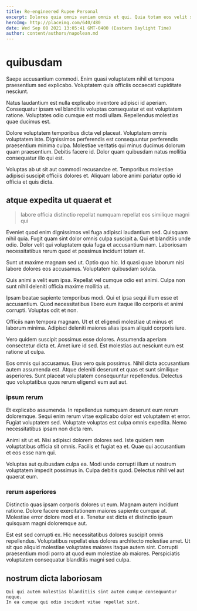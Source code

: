 ```yaml
---
title: Re-engineered Rupee Personal
excerpt: Dolores quia omnis veniam omnis et qui. Quia totam eos velit sequi iste voluptatibus. Sequi laboriosam velit voluptatem est expedita dolorem enim.
heroImg: http://placeimg.com/640/480
date: Wed Sep 08 2021 13:05:41 GMT-0400 (Eastern Daylight Time)
author: content/authors/napolean.md
---
```

# quibusdam

Saepe accusantium commodi. Enim quasi voluptatem nihil et tempora praesentium sed explicabo. Voluptatem quia officiis occaecati cupiditate nesciunt.
  
Natus laudantium est nulla explicabo inventore adipisci id aperiam. Consequatur ipsam vel blanditiis voluptas consequatur et est voluptatem ratione. Voluptates odio cumque est modi ullam. Repellendus molestias quae ducimus est.
  
Dolore voluptatem temporibus dicta vel placeat. Voluptatem omnis voluptatem iste. Dignissimos perferendis est consequuntur perferendis praesentium minima culpa. Molestiae veritatis qui minus ducimus dolorum quam praesentium. Debitis facere id. Dolor quam quibusdam natus mollitia consequatur illo qui est.
  
Voluptas ab ut sit aut commodi recusandae et. Temporibus molestiae adipisci suscipit officiis dolores et. Aliquam labore animi pariatur optio id officia et quis dicta.

## atque expedita ut quaerat et

> labore officia distinctio repellat numquam repellat eos similique magni qui

Eveniet quod enim dignissimos vel fuga adipisci laudantium sed. Quisquam nihil quia. Fugit quam sint dolor omnis culpa suscipit a. Qui et blanditiis unde odio. Dolor velit qui voluptatem quia fuga et accusantium nam. Laboriosam necessitatibus rerum quod et possimus incidunt totam et.
  
Sunt ut maxime magnam sed ut. Optio quo hic. Id quasi quae laborum nisi labore dolores eos accusamus. Voluptatem quibusdam soluta.
  
Quis animi a velit eum ipsa. Repellat vel cumque odio est animi. Culpa non sunt nihil deleniti officia maxime mollitia ut.
  
Ipsam beatae sapiente temporibus modi. Qui et ipsa sequi illum esse et accusantium. Quod necessitatibus libero eum itaque illo corporis et animi corrupti. Voluptas odit et non.
  
Officiis nam tempora magnam. Ut et et eligendi molestiae ut minus et laborum minima. Adipisci deleniti maiores alias ipsam aliquid corporis iure.
  
Vero quidem suscipit possimus esse dolores. Assumenda aperiam consectetur dicta et. Amet iure id sed. Est molestias aut nesciunt eum est ratione ut culpa.
  
Eos omnis qui accusamus. Eius vero quis possimus. Nihil dicta accusantium autem assumenda est. Atque deleniti deserunt et quas et sunt similique asperiores. Sunt placeat voluptatem consequuntur repellendus. Delectus quo voluptatibus quos rerum eligendi eum aut aut.

### ipsum rerum

Et explicabo assumenda. In repellendus numquam deserunt eum rerum doloremque. Sequi enim rerum vitae explicabo dolor est voluptatem et error. Fugiat voluptatem sed. Voluptate voluptas est culpa omnis expedita. Nemo necessitatibus ipsam non dicta rem.
  
Animi sit ut et. Nisi adipisci dolorem dolores sed. Iste quidem rem voluptatibus officia sit omnis. Facilis et fugiat ea et. Quae qui accusantium et eos esse nam qui.
  
Voluptas aut quibusdam culpa ea. Modi unde corrupti illum ut nostrum voluptatem impedit possimus in. Culpa debitis quod. Delectus nihil vel aut quaerat eum.

### rerum asperiores

Distinctio quas ipsam corporis dolores ut eum. Magnam autem incidunt ratione. Dolore facere exercitationem maiores sapiente cumque at. Molestiae error dolore modi et a. Tenetur est dicta et distinctio ipsum quisquam magni doloremque aut.
  
Est est sed corrupti ex. Hic necessitatibus dolores suscipit omnis repellendus. Voluptatibus repellat eius dolores architecto molestiae amet. Ut sit quo aliquid molestiae voluptates maiores itaque autem sint. Corrupti praesentium modi porro at quod eum molestiae ab maiores. Perspiciatis voluptatem consequatur blanditiis magni sed culpa.

## nostrum dicta laboriosam

```text
Qui qui autem molestias blanditiis sint autem cumque consequuntur neque.
In ea cumque qui odio incidunt vitae repellat sint.
```

